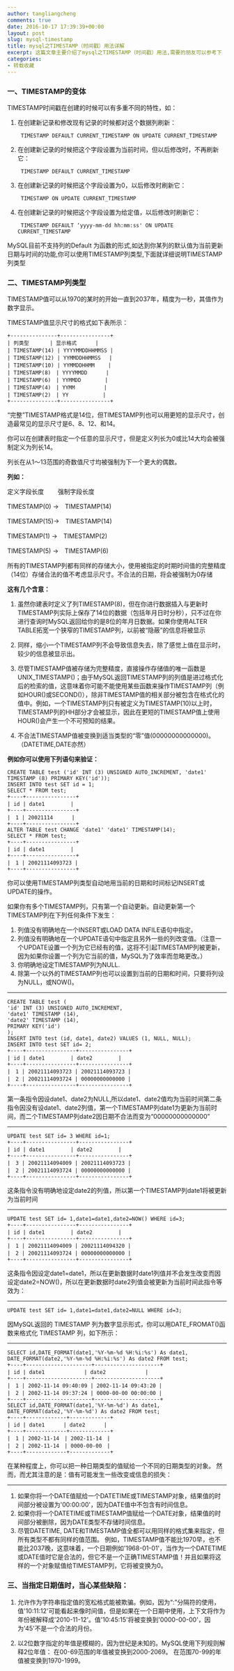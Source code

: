 ```yaml
---
author: tangliangcheng
comments: true
date: 2016-10-17 17:39:39+00:00
layout: post
slug: mysql-timestamp
title: mysql之TIMESTAMP（时间戳）用法详解
excerpt: 这篇文章主要介绍了mysql之TIMESTAMP（时间戳）用法,需要的朋友可以参考下
categories:
- 转载收藏
---
```


### 一、TIMESTAMP的变体
TIMESTAMP时间戳在创建的时候可以有多重不同的特性，如：

1. 在创建新记录和修改现有记录的时候都对这个数据列刷新：

		TIMESTAMP DEFAULT CURRENT_TIMESTAMP ON UPDATE CURRENT_TIMESTAMP
		
2. 在创建新记录的时候把这个字段设置为当前时间，但以后修改时，不再刷新它：

		TIMESTAMP DEFAULT CURRENT_TIMESTAMP

3. 在创建新记录的时候把这个字段设置为0，以后修改时刷新它：

		TIMESTAMP ON UPDATE CURRENT_TIMESTAMP

4. 在创建新记录的时候把这个字段设置为给定值，以后修改时刷新它：

		TIMESTAMP DEFAULT ‘yyyy-mm-dd hh:mm:ss' ON UPDATE CURRENT_TIMESTAMP
		
MySQL目前不支持列的Default 为函数的形式,如达到你某列的默认值为当前更新日期与时间的功能,你可以使用TIMESTAMP列类型,下面就详细说明TIMESTAMP列类型
 
### 二、TIMESTAMP列类型
TIMESTAMP值可以从1970的某时的开始一直到2037年，精度为一秒，其值作为数字显示。

TIMESTAMP值显示尺寸的格式如下表所示：
```
+---------------+----------------+
| 列类型　　　　| 显示格式　　　 |
| TIMESTAMP(14) | YYYYMMDDHHMMSS |　
| TIMESTAMP(12) | YYMMDDHHMMSS　 |
| TIMESTAMP(10) | YYMMDDHHMM　　 |
| TIMESTAMP(8)　| YYYYMMDD　　　 |
| TIMESTAMP(6)　| YYMMDD　　　　 |
| TIMESTAMP(4)　| YYMM　　　　　 |
| TIMESTAMP(2)　| YY　　　　　　 |
+---------------+----------------+
```	
“完整”TIMESTAMP格式是14位，但TIMESTAMP列也可以用更短的显示尺寸，创造最常见的显示尺寸是6、8、12、和14。

你可以在创建表时指定一个任意的显示尺寸，但是定义列长为0或比14大均会被强制定义为列长14。

列长在从1～13范围的奇数值尺寸均被强制为下一个更大的偶数。
 
**列如：**

定义字段长度　　 强制字段长度

TIMESTAMP(0) ->　TIMESTAMP(14)

TIMESTAMP(15)->　TIMESTAMP(14)

TIMESTAMP(1) ->　TIMESTAMP(2)

TIMESTAMP(5) ->　TIMESTAMP(6)

所有的TIMESTAMP列都有同样的存储大小，使用被指定的时期时间值的完整精度（14位）存储合法的值不考虑显示尺寸。不合法的日期，将会被强制为0存储

**这有几个含意：**

1. 虽然你建表时定义了列TIMESTAMP(8)，但在你进行数据插入与更新时TIMESTAMP列实际上保存了14位的数据（包括年月日时分秒），只不过在你进行查询时MySQL返回给你的是8位的年月日数据。如果你使用ALTER TABLE拓宽一个狭窄的TIMESTAMP列，以前被“隐蔽”的信息将被显示

2. 同样，缩小一个TIMESTAMP列不会导致信息失去，除了感觉上值在显示时，较少的信息被显示出。

3. 尽管TIMESTAMP值被存储为完整精度，直接操作存储值的唯一函数是UNIX_TIMESTAMP()；由于MySQL返回TIMESTAMP列的列值是进过格式化后的检索的值，这意味着你可能不能使用某些函数来操作TIMESTAMP列（例如HOUR()或SECOND()），除非TIMESTAMP值的相关部分被包含在格式化的值中。例如，一个TIMESTAMP列只有被定义为TIMESTAMP(10)以上时，TIMESTAMP列的HH部分才会被显示，因此在更短的TIMESTAMP值上使用HOUR()会产生一个不可预知的结果。

4. 不合法TIMESTAMP值被变换到适当类型的“零”值(00000000000000)。（DATETIME,DATE亦然）


**例如你可以使用下列语句来验证：**
```
CREATE TABLE test ('id' INT (3) UNSIGNED AUTO_INCREMENT, 'date1'
TIMESTAMP (8) PRIMARY KEY('id'));
INSERT INTO test SET id = 1;
SELECT * FROM test;
+----+----------------+
| id | date1　　　　　|
+----+----------------+
|　1 | 20021114　　　 |
+----+----------------+
ALTER TABLE test CHANGE 'date1' 'date1' TIMESTAMP(14);
SELECT * FROM test;
+----+----------------+
| id | date1　　　　　|
+----+----------------+
|　1 | 20021114093723 |
+----+----------------+
```	
你可以使用TIMESTAMP列类型自动地用当前的日期和时间标记INSERT或UPDATE的操作。

如果你有多个TIMESTAMP列，只有第一个自动更新。自动更新第一个TIMESTAMP列在下列任何条件下发生：

1. 列值没有明确地在一个INSERT或LOAD DATA INFILE语句中指定。
2. 列值没有明确地在一个UPDATE语句中指定且另外一些的列改变值。（注意一个UPDATE设置一个列为它已经有的值，这将不引起TIMESTAMP列被更新，因为如果你设置一个列为它当前的值，MySQL为了效率而忽略更改。）
3. 你明确地设定TIMESTAMP列为NULL.
4. 除第一个以外的TIMESTAMP列也可以设置到当前的日期和时间，只要将列设为NULL，或NOW()。

---
```
CREATE TABLE test ( 
'id' INT (3) UNSIGNED AUTO_INCREMENT,
'date1' TIMESTAMP (14),
'date2' TIMESTAMP (14),
PRIMARY KEY('id')
);
INSERT INTO test (id, date1, date2) VALUES (1, NULL, NULL);
INSERT INTO test SET id= 2;
+----+----------------+----------------+
| id | date1　　　　　| date2　　　　　|
+----+----------------+----------------+
|　1 | 20021114093723 | 20021114093723 |
|　2 | 20021114093724 | 00000000000000 |
+----+----------------+----------------+
```	
第一条指令因设date1、date2为NULL,所以date1、date2值均为当前时间第二条指令因没有设date1、date2列值，第一个TIMESTAMP列date1为更新为当前时间，而二个TIMESTAMP列date2因日期不合法而变为“00000000000000”

---
```
UPDATE test SET id= 3 WHERE id=1;
+----+----------------+----------------+
| id | date1　　　　　| date2　　　　　|
+----+----------------+----------------+
|　3 | 20021114094009 | 20021114093723 |
|　2 | 20021114093724 | 00000000000000 |
+----+----------------+----------------+
```	
这条指令没有明确地设定date2的列值，所以第一个TIMESTAMP列date1将被更新为当前时间

---
```
UPDATE test SET id= 1,date1=date1,date2=NOW() WHERE id=3; 
+----+----------------+----------------+
| id | date1　　　　　| date2　　　　　|
+----+----------------+----------------+
|　1 | 20021114094009 | 20021114094320 |
|　2 | 20021114093724 | 00000000000000 |
+----+----------------+----------------+
```	
这条指令因设定date1=date1，所以在更新数据时date1列值并不会发生改变而因设定date2=NOW()，所以在更新数据时date2列值会被更新为当前时间此指令等效为：

---
```
UPDATE test SET id= 1,date1=date1,date2=NULL WHERE id=3;
```	
因MySQL返回的 TIMESTAMP 列为数字显示形式，你可以用DATE_FROMAT()函数来格式化 TIMESTAMP 列，如下所示：

---
```
SELECT id,DATE_FORMAT(date1,'%Y-%m-%d %H:%i:%s') As date1,
DATE_FORMAT(date2,'%Y-%m-%d %H:%i:%s') As date2 FROM test;
+----+---------------------+---------------------+
| id | date1　　　　　　　 | date2　　　　　　　 |
+----+---------------------+---------------------+
|　1 | 2002-11-14 09:40:09 | 2002-11-14 09:43:20 |
|　2 | 2002-11-14 09:37:24 | 0000-00-00 00:00:00 |
+----+---------------------+---------------------+
SELECT id,DATE_FORMAT(date1,'%Y-%m-%d') As date1,
DATE_FORMAT(date2,'%Y-%m-%d') As date2 FROM test;
+----+-------------+-------------+
| id | date1　　　 | date2　　　 |
+----+-------------+-------------+
|　1 | 2002-11-14　| 2002-11-14　|
|　2 | 2002-11-14　| 0000-00-00　|
+----+-------------+-------------+
```	
在某种程度上，你可以把一种日期类型的值赋给一个不同的日期类型的对象。
然而，而尤其注意的是：值有可能发生一些改变或信息的损失：
 
---

1. 如果你将一个DATE值赋给一个DATETIME或TIMESTAMP对象，结果值的时间部分被设置为'00:00:00'，因为DATE值中不包含有时间信息。　　
2. 如果你将一个DATETIME或TIMESTAMP值赋给一个DATE对象，结果值的时间部分被删除，因为DATE类型不存储时间信息。
3. 尽管DATETIME, DATE和TIMESTAMP值全都可以用同样的格式集来指定，但所有类型不都有同样的值范围。
例如，TIMESTAMP值不能比1970早，也不能比2037晚，这意味着，一个日期例如'1968-01-01'，当作为一个DATETIME或DATE值时它是合法的，但它不是一个正确TIMESTAMP值！并且如果将这样的一个对象赋值给TIMESTAMP列，它将被变换为0。    
 
### 三、当指定日期值时，当心某些缺陷：
1. 允许作为字符串指定值的宽松格式能被欺骗。例如，因为“:”分隔符的使用，值'10:11:12'可能看起来像时间值，但是如果在一个日期中使用，上下文将作为年份被解释成'2010-11-12'。值'10:45:15'将被变换到'0000-00-00'，因为'45'不是一个合法的月份。
 
2. 以2位数字指定的年值是模糊的，因为世纪是未知的。MySQL使用下列规则解释2位年值：
在00-69范围的年值被变换到2000-2069。 在范围70-99的年值被变换到1970-1999。